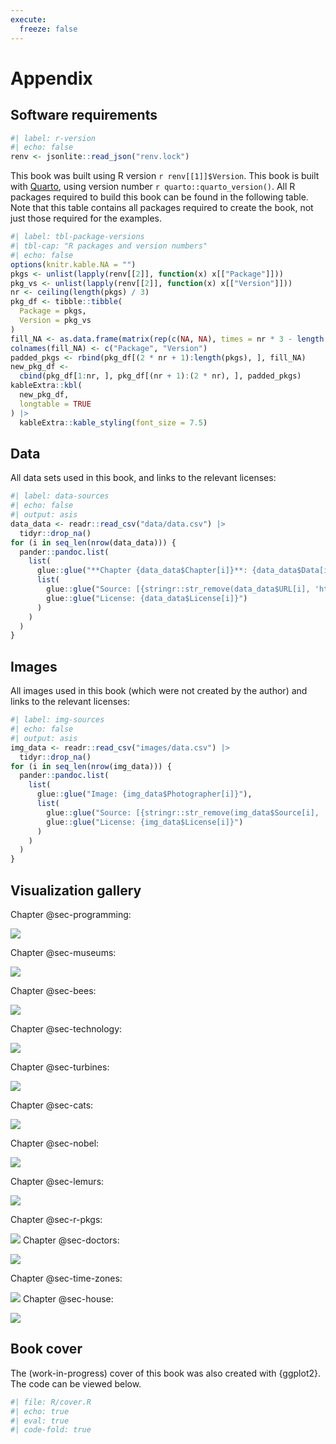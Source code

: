 ```yaml
---
execute: 
  freeze: false
---
```


# Appendix {.unnumbered .appendix}

## Software requirements {.unnumbered}

```r
#| label: r-version
#| echo: false
renv <- jsonlite::read_json("renv.lock")
```

This book was built using R version `r renv[[1]]$Version`. This book is built with [Quarto](https://quarto.org/), using version number `r quarto::quarto_version()`. All R packages required to build this book can be found in the following table. Note that this table contains all packages required to create the book, not just those required for the examples.

```r
#| label: tbl-package-versions
#| tbl-cap: "R packages and version numbers"
#| echo: false
options(knitr.kable.NA = "")
pkgs <- unlist(lapply(renv[[2]], function(x) x[["Package"]]))
pkg_vs <- unlist(lapply(renv[[2]], function(x) x[["Version"]]))
nr <- ceiling(length(pkgs) / 3)
pkg_df <- tibble::tibble(
  Package = pkgs,
  Version = pkg_vs
)
fill_NA <- as.data.frame(matrix(rep(c(NA, NA), times = nr * 3 - length(pkgs)), ncol = 2))
colnames(fill_NA) <- c("Package", "Version")
padded_pkgs <- rbind(pkg_df[(2 * nr + 1):length(pkgs), ], fill_NA)
new_pkg_df <-
  cbind(pkg_df[1:nr, ], pkg_df[(nr + 1):(2 * nr), ], padded_pkgs)
kableExtra::kbl(
  new_pkg_df,
  longtable = TRUE
) |>
  kableExtra::kable_styling(font_size = 7.5)
```

## Data {.unnumbered}

All data sets used in this book, and links to the relevant licenses:

```r
#| label: data-sources
#| echo: false
#| output: asis
data_data <- readr::read_csv("data/data.csv") |> 
  tidyr::drop_na()
for (i in seq_len(nrow(data_data))) {
  pander::pandoc.list(
    list(
      glue::glue("**Chapter {data_data$Chapter[i]}**: {data_data$Data[i]} {data_data$BibTex[i]}"),
      list(
        glue::glue("Source: [{stringr::str_remove(data_data$URL[i], 'https://')}]({data_data$URL[i]})"),
        glue::glue("License: {data_data$License[i]}")
      )
    )
  )
}
```

## Images {.unnumbered}

All images used in this book (which were not created by the author) and links to the relevant licenses:

```r
#| label: img-sources
#| echo: false
#| output: asis
img_data <- readr::read_csv("images/data.csv") |> 
  tidyr::drop_na()
for (i in seq_len(nrow(img_data))) {
  pander::pandoc.list(
    list(
      glue::glue("Image: {img_data$Photographer[i]}"),
      list(
        glue::glue("Source: [{stringr::str_remove(img_data$Source[i], 'https://')}]({img_data$Source[i]}) {img_data$BibTex[i]}"),
        glue::glue("License: {img_data$License[i]}")
      )
    )
  )
}
```

::: {.content-visible when-format="html"}

## Visualization gallery {.unnumbered}

Chapter @sec-programming:

![](images/final/programming-languages.png){fig-align="center" fig-alt=""}

Chapter @sec-museums:

![](images/final/museums.png){fig-align="center" fig-alt=""}


Chapter @sec-bees:

![](images/final/bee-colonies.png){fig-align="center" fig-alt=""}


Chapter @sec-technology:

![](images/final/technology-adoption.png){fig-align="center" fig-alt=""}


Chapter @sec-turbines:

![](images/final/wind-turbines.png){fig-align="center" fig-alt=""}


Chapter @sec-cats:

![](images/final/cats.png){fig-align="center" fig-alt=""}

Chapter @sec-nobel:

![](images/final/nobel-laureates.png){fig-align="center" fig-alt=""}

Chapter @sec-lemurs:

![](images/final/lemurs.png){fig-align="center" fig-alt=""}

Chapter @sec-r-pkgs:

![](images/final/r-packages.png){fig-align="center" fig-alt=""}
Chapter @sec-doctors:

![](images/final/doctors.png){fig-align="center" fig-alt=""}

Chapter @sec-time-zones:

![](images/final/time-zones.png){fig-align="center" fig-alt=""}
Chapter @sec-house:

![](images/final/us-elections.png){fig-align="center" fig-alt=""}

## Book cover {.unnumbered}

The (work-in-progress) cover of this book was also created with {ggplot2}. The code can be viewed below.

```r
#| file: R/cover.R
#| echo: true
#| eval: true
#| code-fold: true
```

:::

